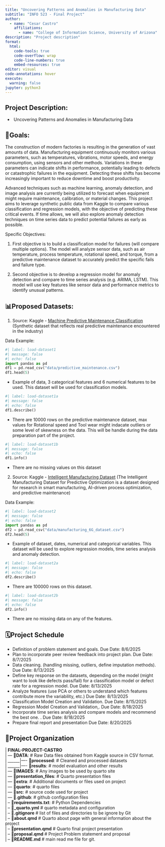 ```yaml
---
title: "Uncovering Patterns and Anomalies in Manufacturing Data"
subtitle: "INFO 523 - Final Project"
author: 
  - name: "Cesar Castro"
    affiliations:
      - name: "College of Information Science, University of Arizona"
description: "Project description"
format:
  html:
    code-tools: true
    code-overflow: wrap
    code-line-numbers: true
    embed-resources: true
editor: visual
code-annotations: hover
execute:
  warning: false
jupyter: python3
---
```


## **Project Description:**

-    Uncovering Patterns and Anomalies in Manufacturing Data

## **🎯Goals:**

The construction of modern factories is resulting in the generation of vast amounts of data. Manufacturing equipment continuously monitors various parameters, such as temperatures, vibrations, motor speeds, and energy consumption, using sensors and other methods. Variations in these parameters can indicate shifts in performance, potentially leading to defects or catastrophic failures in the equipment. Detecting these shifts has become increasingly important to reduce downtime and boost productivity.

Advanced techniques such as machine learning, anomaly detection, and image analysis are currently being utilized to forecast when equipment might require maintenance, calibration, or material changes. This project aims to leverage synthetic public data from Kaggle to compare various classification and regression models, with the objective of predicting these critical events. If time allows, we will also explore anomaly detection techniques on time series data to predict potential failures as early as possible.

Specific Objectives:

1)  First objective is to build a classification model for failures (will compare multiple options). The model will analyze sensor data, such as air temperature, process temperature, rotational speed, and torque, from a predictive maintenance dataset to accurately predict the specific fails and failure type.

2)  Second objective is to develop a regression model for anomaly detection and compare to time series analysis (e.g. ARIMA, LSTM). This model will use key features like sensor data and performance metrics to identify unusual patterns.

## **📊Proposed Datasets:**

1.  Source: Kaggle - [Machine Predictive Maintenance Classification](https://www.kaggle.com/datasets/shivamb/machine-predictive-maintenance-classification) (Synthetic dataset that reflects real predictive maintenance encountered in the industry)

Data Example:

```python
#| label: load-dataset1
#| message: false
#| echo: false
import pandas as pd
df1 = pd.read_csv("data/predictive_maintenance.csv")
df1.head(5)
```

-   Example of data, 3 categorical features and 6 numerical features to be used. This dataset will be used for classification models.

```python
#| label: load-dataset1a
#| message: false
#| echo: false
df1.describe()
```

-   There are 10000 rows on the predictive maintenance dataset, max values for Rotational speed and Tool wear might indacate outliers or some level of skewness on the data. This will be handle during the data preparation part of the project.

```python
#| label: load-dataset1b
#| message: false
#| echo: false
df1.info()
```

-   There are no missing values on this dataset

2.  Source: Kaggle - [Intelligent Manufacturing Dataset](https://www.kaggle.com/datasets/ziya07/intelligent-manufacturing-dataset/data) (The Intelligent Manufacturing Dataset for Predictive Optimization is a dataset designed for research in smart manufacturing, AI-driven process optimization, and predictive maintenance)

Data Example:

```python
#| label: load-dataset2
#| message: false
#| echo: false
import pandas as pd
df2 = pd.read_csv("data/manufacturing_6G_dataset.csv")
df2.head(5)
```

-   Example of dataset, dates, numerical and categorical variables. This dataset will be used to explore regression models, time series analysis and anomaly detection.

```python
#| label: load-dataset2a
#| message: false
#| echo: false
df2.describe()
```

-   There are 100000 rows on this dataset.

```python
#| label: load-dataset2b
#| message: false
#| echo: false
df2.info()
```

-   There are no missing data on any of the features.

## 🗓️**Project Schedule**

-   Definition of problem statement and goals. Due Date: 8/6/2025
-   Plan to incorporate peer review feedback into project plan. Due Date: 8/7/2025
-   Data cleaning. (handling missing, outliers, define imputation methods). Due Date: 8/13/2025
-   Define key response on the datasets, depending on the model (might want to look like defects pass/fail) for a classification model or defect rate for a regression model. Due Date: 8/13/2025
-   Analyze features (use PCA or others to understand which features contribute more the variability, etc.) Due Date: 8/13/2025
-   Classification Model Creation and Validation. Due Date: 8/15/2025
-   Regression Model Creation and Validation,. Due Date: 8/18/2025
-   Incorporate time series analysis and compare models and recommend the best one. . Due Date: 8/18/2025
-   Prepare final report and presentation Due Date: 8/20/2025

## 📁**Project Organization**

| \| **FINAL-PROJECT-CASTRO**
| \| — 📁**DATA**: # Raw Data files obtained from Kaggle source in CSV format.
| \| \_\_\_\_\_\_\|—- 📁**processed**: # Cleaned and processed datasets
| \| \_\_\_\_\_\_\|—- 📁**results**: # model evaluation and other results
| \| — 📁**IMAGES**: # Any images to be used by quarto site
| \| — 📁**presentation_files**: # Quarto presentation files
| \| — 📁**extra**: # Additional documents or files used on project
| \| — 📁**quarto**: # quarto files
| \| — 📁**src**: # source code used for project
| \| — 📁.**github**: # github configuration files
| \| – 📄**requirements.txt**: # Python Dependencies
| \| – 📄**\_quarto.yml** # quarto metadata and configuration
| \| – 📄**.gitignore** # list of files and directories to be ignore by Git
| \| – 📄**about.qmd** # Quarto about page with general information about the project
| \| – 📄**presentation.qmd** # Quarto final project presentation
| \| – 📄**proposal.qmd** # Project Problem statement and proposal
| \| – 📄**README.md** # main read me file for git.
|